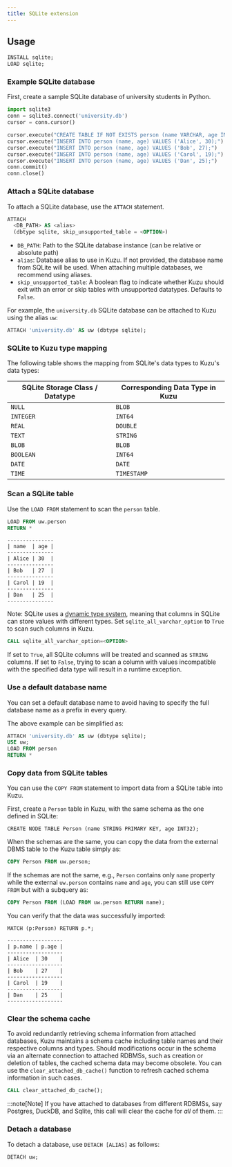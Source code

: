 ```yaml
---
title: SQLite extension
---
```


## Usage

```sql
INSTALL sqlite;
LOAD sqlite;
```

### Example SQLite database

First, create a sample SQLite database of university students in Python.

```py
import sqlite3
conn = sqlite3.connect('university.db')
cursor = conn.cursor()

cursor.execute("CREATE TABLE IF NOT EXISTS person (name VARCHAR, age INTEGER);")
cursor.execute("INSERT INTO person (name, age) VALUES ('Alice', 30);")
cursor.execute("INSERT INTO person (name, age) VALUES ('Bob', 27);")
cursor.execute("INSERT INTO person (name, age) VALUES ('Carol', 19);")
cursor.execute("INSERT INTO person (name, age) VALUES ('Dan', 25);")
conn.commit()
conn.close()
```

### Attach a SQLite database

To attach a SQLite database, use the `ATTACH` statement.

```sql
ATTACH
  <DB_PATH> AS <alias>
  (dbtype sqlite, skip_unsupported_table = <OPTION>)
```

- `DB_PATH`: Path to the SQLite database instance (can be relative or absolute path)
- `alias`: Database alias to use in Kuzu. If not provided, the database name from SQLite will be used.
  When attaching multiple databases, we recommend using aliases.
- `skip_unsupported_table`: A boolean flag to indicate whether Kuzu should exit with an error or skip
   tables with unsupported datatypes. Defaults to `False`.

For example, the `university.db` SQLite database can be attached to Kuzu using the alias `uw`:

```sql
ATTACH 'university.db' AS uw (dbtype sqlite);
```

### SQLite to Kuzu type mapping

The following table shows the mapping from SQLite's data types to Kuzu's data types:

| SQLite Storage Class / Datatype            | Corresponding Data Type in Kuzu |
|--------------------------------------------|----------------------------------|
| `NULL`                                       | `BLOB`                            |
| `INTEGER`                                    | `INT64`                           |
| `REAL`                                       | `DOUBLE`                          |
| `TEXT`                                       | `STRING`                          |
| `BLOB`                                       | `BLOB`                            |
| `BOOLEAN`                                    | `INT64`                          |
| `DATE`                                       | `DATE`                           |
| `TIME`                                       | `TIMESTAMP`                      |

### Scan a SQLite table

Use the `LOAD FROM` statement to scan the `person` table.

```sql
LOAD FROM uw.person
RETURN *
```
```
---------------
| name  | age |
---------------
| Alice | 30  |
---------------
| Bob   | 27  |
---------------
| Carol | 19  |
---------------
| Dan   | 25  |
---------------
```

Note: SQLite uses a [dynamic type system](https://www.sqlite.org/datatype3.html),
meaning that columns in SQLite can store values with different types.
Set `sqlite_all_varchar_option` to `True` to scan such columns in Kuzu.

```sql
CALL sqlite_all_varchar_option=<OPTION>
```
If set to `True`, all SQLite columns will be treated and scanned as `STRING` columns.
If set to `False`, trying to scan a column with values incompatible with the specified data type will result in a runtime exception.

### Use a default database name

You can set a default database name to avoid having to specify the full database name as a prefix in every query.

The above example can be simplified as:

```sql
ATTACH 'university.db' AS uw (dbtype sqlite);
USE uw;
LOAD FROM person
RETURN *
```

### Copy data from SQLite tables

You can use the `COPY FROM` statement to import data from a SQLite table into Kuzu.

First, create a `Person` table in Kuzu, with the same schema as the one defined in SQLite:

```cypher
CREATE NODE TABLE Person (name STRING PRIMARY KEY, age INT32);
```

When the schemas are the same, you can copy the data from the external DBMS table to the Kuzu table simply as:

```sql
COPY Person FROM uw.person;
```
If the schemas are not the same, e.g., `Person` contains only `name` property while the external `uw.person` contains
`name` and `age`, you can still use `COPY FROM` but with a subquery as:

```sql
COPY Person FROM (LOAD FROM uw.person RETURN name);
```

You can verify that the data was successfully imported:

```cypher
MATCH (p:Person) RETURN p.*;
```

```
------------------
| p.name | p.age |
------------------
| Alice  | 30    |
------------------
| Bob    | 27    |
------------------
| Carol  | 19    |
------------------
| Dan    | 25    |
------------------
```

### Clear the schema cache

To avoid redundantly retrieving schema information from attached databases, Kuzu maintains a schema cache
including table names and their respective columns and types. Should modifications occur in the schema
via an alternate connection to attached RDBMSs, such as creation or deletion of tables, the cached
schema data may become obsolete. You can use the `clear_attached_db_cache()` function to refresh cached
schema information in such cases.

```sql
CALL clear_attached_db_cache();
```

:::note[Note]
If you have attached to databases from different RDBMSs, say Postgres, DuckDB, and Sqlite,
this call will clear the cache for _all_ of them.
:::

### Detach a database

To detach a database, use `DETACH [ALIAS]` as follows:

```sql
DETACH uw;
```
